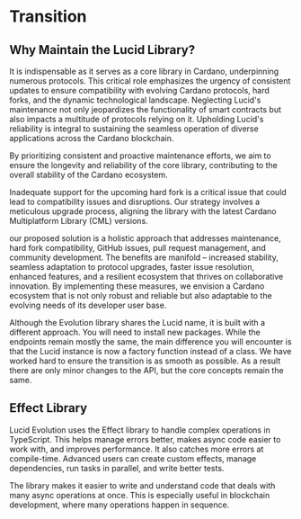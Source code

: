 # Transition

## Why Maintain the Lucid Library?

It is indispensable as it serves as a core library in Cardano, underpinning numerous protocols. This critical role emphasizes the urgency of consistent updates to ensure compatibility with evolving Cardano protocols, hard forks, and the dynamic technological landscape. Neglecting Lucid's maintenance not only jeopardizes the functionality of smart contracts but also impacts a multitude of protocols relying on it. Upholding Lucid's reliability is integral to sustaining the seamless operation of diverse applications across the Cardano blockchain.

By prioritizing consistent and proactive maintenance efforts, we aim to ensure the longevity and reliability of the core library, contributing to the overall stability of the Cardano ecosystem.

Inadequate support for the upcoming hard fork is a critical issue that could lead to compatibility issues and disruptions. Our strategy involves a meticulous upgrade process, aligning the library with the latest Cardano Multiplatform Library (CML) versions.

our proposed solution is a holistic approach that addresses maintenance, hard fork compatibility, GitHub issues, pull request management, and community development. The benefits are manifold – increased stability, seamless adaptation to protocol upgrades, faster issue resolution, enhanced features, and a resilient ecosystem that thrives on collaborative innovation. By implementing these measures, we envision a Cardano ecosystem that is not only robust and reliable but also adaptable to the evolving needs of its developer user base.

Although the Evolution library shares the Lucid name, it is built with a different approach. You will need to install new packages.
While the endpoints remain mostly the same, the main difference you will encounter is that the Lucid instance is now a factory function instead of a class. We have worked hard to ensure the transition is as smooth as possible.
As a result there are only minor changes to the API, but the core concepts remain the same.

## Effect Library

Lucid Evolution uses the Effect library to handle complex operations in TypeScript. This helps manage errors better, makes async code easier to work with, and improves performance. It also catches more errors at compile-time. Advanced users can create custom effects, manage dependencies, run tasks in parallel, and write better tests.

The library makes it easier to write and understand code that deals with many async operations at once. This is especially useful in blockchain development, where many operations happen in sequence.

